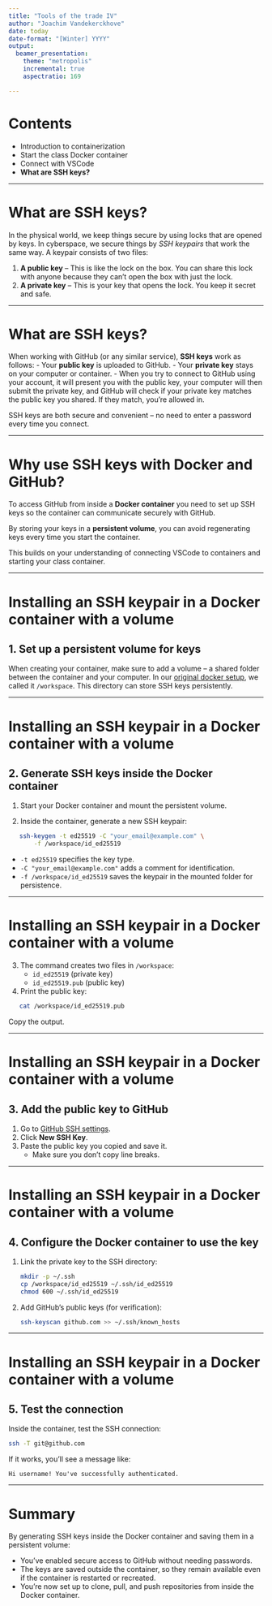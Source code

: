 ```yaml
---
title: "Tools of the trade IV"
author: "Joachim Vandekerckhove"
date: today
date-format: "[Winter] YYYY"
output:
  beamer_presentation:
    theme: "metropolis"
    incremental: true
    aspectratio: 169

---
```


# Contents

- Introduction to containerization
- Start the class Docker container
- Connect with VSCode
- **What are SSH keys?**

---

# What are SSH keys?

In the physical world, we keep things secure by using locks that are opened by keys.  In cyberspace, we secure things by _SSH keypairs_ that work the same way.  A keypair consists of two files:

1. **A public key** – This is like the lock on the box. You can share this lock with anyone because they can’t open the box with just the lock.
2. **A private key** – This is your key that opens the lock. You keep it secret and safe.

---

# What are SSH keys?

When working with GitHub (or any similar service), **SSH keys** work as follows:
- Your **public key** is uploaded to GitHub.
- Your **private key** stays on your computer or container.
- When you try to connect to GitHub using your account, it will present you with the public key, your computer will then submit the private key, and GitHub will check if your private key matches the public key you shared. If they match, you’re allowed in.

SSH keys are both secure and convenient -- no need to enter a password every time you connect.

---

# Why use SSH keys with Docker and GitHub?

To access GitHub from inside a **Docker container** you need to set up SSH keys so the container can communicate securely with GitHub.

By storing your keys in a **persistent volume**, you can avoid regenerating keys every time you start the container.

This builds on your understanding of connecting VSCode to containers and starting your class container.

---

# Installing an SSH keypair in a Docker container with a volume

## 1. Set up a persistent volume for keys

When creating your container, make sure to add a volume -- a shared folder between the container and your computer.  In our [original docker setup](002-start-the-class-container.md), we called it `/workspace`. This directory can store SSH keys persistently.

---

# Installing an SSH keypair in a Docker container with a volume

## 2. Generate SSH keys inside the Docker container

1. Start your Docker container and mount the persistent volume.

2. Inside the container, generate a new SSH keypair:

```bash
   ssh-keygen -t ed25519 -C "your_email@example.com" \
       -f /workspace/id_ed25519
   ```

- `-t ed25519` specifies the key type.
- `-C "your_email@example.com"` adds a comment for identification.
- `-f /workspace/id_ed25519` saves the keypair in the mounted folder for persistence.

---

# Installing an SSH keypair in a Docker container with a volume

3. The command creates two files in `/workspace`:
   - `id_ed25519` (private key)
   - `id_ed25519.pub` (public key)

4. Print the public key:

```bash
   cat /workspace/id_ed25519.pub
```
   Copy the output.

---

# Installing an SSH keypair in a Docker container with a volume

## 3. Add the public key to GitHub

1. Go to [GitHub SSH settings](https://github.com/settings/keys).
2. Click **New SSH Key**.
3. Paste the public key you copied and save it.
    - Make sure you don't copy line breaks.

---

# Installing an SSH keypair in a Docker container with a volume

## 4. Configure the Docker container to use the key

1. Link the private key to the SSH directory:
   ```bash
   mkdir -p ~/.ssh
   cp /workspace/id_ed25519 ~/.ssh/id_ed25519
   chmod 600 ~/.ssh/id_ed25519
   ```

2. Add GitHub’s public keys (for verification):
   ```bash
   ssh-keyscan github.com >> ~/.ssh/known_hosts
   ```

---

# Installing an SSH keypair in a Docker container with a volume

## 5. Test the connection

Inside the container, test the SSH connection:
```bash
ssh -T git@github.com
```
If it works, you’ll see a message like:
```
Hi username! You've successfully authenticated.
```

---

# Summary

By generating SSH keys inside the Docker container and saving them in a persistent volume:

- You’ve enabled secure access to GitHub without needing passwords.
- The keys are saved outside the container, so they remain available even if the container is restarted or recreated.
- You’re now set up to clone, pull, and push repositories from inside the Docker container.

